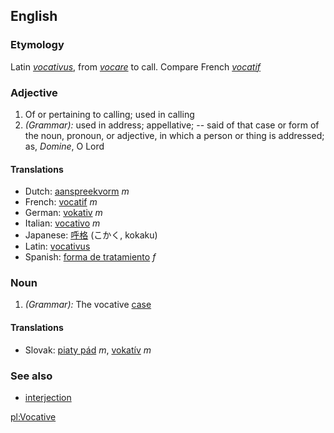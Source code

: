 ==English==
===Etymology===
Latin ''[[vocativus]]'', from ''[[vocare]]'' to call. Compare French ''[[vocatif]]''

===Adjective===
#Of or pertaining to calling; used in calling
#''(Grammar):'' used in address; appellative; -- said of that case or form of the noun, pronoun, or adjective, in which a person or thing is addressed; as, ''Domine'', O Lord

====Translations====
*Dutch: [[aanspreekvorm]] ''m''
*French: [[vocatif]] ''m''
*German: [[vokativ]] ''m''
*Italian: [[vocativo]] ''m''
*Japanese: [[呼格]] (こかく, kokaku)
*Latin: [[vocativus]]
*Spanish: [[forma de tratamiento]] ''f''

===Noun===
#''(Grammar):'' The vocative [[case]]

====Translations====
*Slovak: [[piaty pád]] ''m'', [[vokatív]] ''m''

===See also===
*[[interjection]]

[[pl:Vocative]]